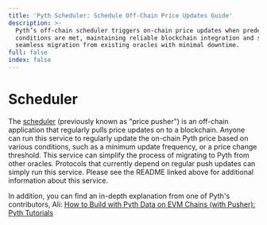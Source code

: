 ```yaml
---
title: 'Pyth Scheduler: Schedule Off-Chain Price Updates Guide'
description: >-
  Pyth’s off-chain scheduler triggers on-chain price updates when predefined
  conditions are met, maintaining reliable blockchain integration and supporting
  seamless migration from existing oracles with minimal downtime.
full: false
index: false
---
```

# Scheduler

The [scheduler](https://github.com/pyth-network/pyth-crosschain/tree/main/apps/price_pusher) (previously known as "price pusher")
is an off-chain application that regularly pulls price updates on to a blockchain.
Anyone can run this service to regularly update the on-chain Pyth price based on various conditions, such as a minimum update frequency, or a price change threshold.
This service can simplify the process of migrating to Pyth from other oracles.
Protocols that currently depend on regular push updates can simply run this service.
Please see the README linked above for additional information about this service.

In addition, you can find an in-depth explanation from one of Pyth's contributors, Ali:
[How to Build with Pyth Data on EVM Chains (with Pusher): Pyth Tutorials](https://youtu.be/yhmo81JOH10)
